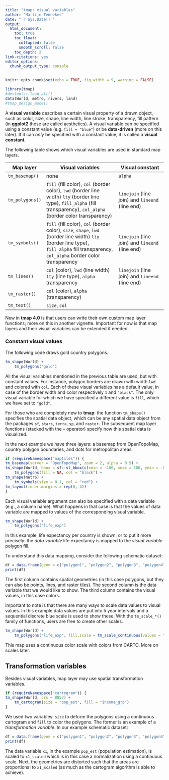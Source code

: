 ```yaml
---
title: "tmap: visual variables"
author: "Martijn Tennekes"
date: "`r Sys.Date()`"
output: 
  html_document:
    toc: true
    toc_float:
      collapsed: false
      smooth_scroll: false
    toc_depth: 2
link-citations: yes
editor_options: 
  chunk_output_type: console
---
```


```r
knitr::opts_chunk$set(echo = TRUE, fig.width = 9, warning = FALSE)
```

```r
library(tmap)
#devtools::load_all()
data(World, metro, rivers, land)
#tmap_design_mode()
```


A **visual variable** describes a certain visual property of a drawn object, such as color, size, shape, line width, line stroke, transparency, fill pattern (in **ggplot2** these are called aesthetics). A visual variable can be specified using a constant value (e.g. `fill = "blue"`) or be **data-driven** (more on this later). If it can *only* be specified with a constant value, it is called a **visual constant**. 

The following table shows which visual variables are used in standard map layers.

| Map layer			| Visual variables 		| Visual constant 		|
|-					|---					|--						|
| `tm_basemap()`  	| none					| `alpha`				|
| `tm_polygons()`	| `fill` (fill color), `col` (border color), `lwd` (border line width) `lty` (border line type), `fill_alpha` (fill transparency), `col_alpha` (border color transparency)		| `linejoin` (line join) and `lineend` (line end) |
| `tm_symbols()`	| `fill` (fill color), `col` (border color), `size`, `shape`, `lwd` (border line width) `lty` (border line type), `fill_alpha` fill transparency, `col_alpha` border color transparency		| `linejoin` (line join) and `lineend` (line end) |
| `tm_lines()`   	| `col` (color), `lwd` (line width) `lty` (line type), `alpha` transparency	| `linejoin` (line join) and `lineend` (line end) |
| `tm_raster()`   	| `col` (color), `alpha` (transparency)	| |
| `tm_text()`   	| `size`, `col` | |

New in **tmap 4.0** is that users can write their own custom map layer functions; more on this in another vignette. Important for now is that map layers and their visual variables can be extended if needed.   

### Constant visual values

The following code draws gold country polygons. 

```r
tm_shape(World) +
	tm_polygons("gold")
```

All the visual variables mentioned in the previous table are used, but with constant values. For instance, polygon borders are drawn with width `lwd` and colored with `col`. Each of these visual variables has a default value, in case of the border width and color respectively `1` and `"black"`. The only visual variable for which we have specified a different value is `fill`, which we have set to `"gold"`.

For those who are completely new to **tmap**: the function `tm_shape()` specifies the spatial data object, which can be any spatial data object from the packages `sf`, `stars`, `terra`, `sp`, and `raster`. The subsequent map layer functions (stacked with the `+` operator) specify how this spatial data is visualized.

In the next example we have three layers: a basemap from OpenTopoMap, country polygon boundaries, and dots for metropolitan areas:

```r
if (requireNamespace("maptiles")) {
tm_basemap(server = "OpenTopoMap", zoom = 2, alpha = 0.5) +
tm_shape(World, bbox = sf::st_bbox(c(xmin = -180, xmax = 180, ymin = -86, ymax = 86))) +
	tm_polygons(fill = NA, col = "black") +
tm_shape(metro) +
	tm_symbols(size = 0.1, col = "red") +
tm_layout(inner.margins = rep(0, 4))
}
```

Each visual variable argument can also be specified with a data variable (e.g., a column name). What happens in that case is that the values of data variable are mapped to values of the corresponding visual variable.

```r
tm_shape(World) +
	tm_polygons("life_exp")
```

In this example, life expectancy per country is shown, or to put it more precisely: the *data variable* life expectancy is mapped to the *visual variable* polygon fill.

To understand this data mapping, consider the following schematic dataset:

```r
df = data.frame(geom = c("polygon1", "polygon2", "polygon3", "polygon4", "..."), x1 = c("72", "58", "52", "73", "..."), vv1 = c("blue6", "blue3", "blue2", "blue7", "..."))
print(df)
```

The first column contains spatial geometries (in this case polygons, but they can also be points, lines, and raster tiles). The second column is the data variable that we would like to show. The third column contains the visual values, in this case colors.

Important to note is that there are many ways to scale data values to visual values. In this example data values are put into 5 year intervals and a sequential discrete blue scale is used to show these. With the `tm_scale_*()` family of functions, users are free to create other scales. 

```r
tm_shape(World) +
	tm_polygons("life_exp", fill.scale = tm_scale_continuous(values = "-carto.earth"), fill.legend = tm_legend("Life\nExpectancy"))
```

This map uses a continuous color scale with colors from CARTO. More on scales later.

## Transformation variables

Besides visual variables, map layer may use spatial transformation variables.

```r
if (requireNamespace("cartogram")) {
tm_shape(World, crs = 8857) +
	tm_cartogram(size = "pop_est", fill = "income_grp")
}
```

We used two variables: `size` to deform the polygons using a continuous cartogram and `fill` to color the polygons.
The former is an example of a *transformation variable*. In our example schematic dataset:

```r
df = data.frame(geom = c("polygon1", "polygon2", "polygon3", "polygon4", "..."), x1 = c("491,775", "2,231,503", "34,859,364", "4,320,748", "..."), x_scaled = c("0.0007", "0.0033", "0.0554", "0.0067", "..."), geom_transformed = c("polygon1'", "polygon2'", "polygon3'", "polygon4'", "..."))
print(df)
```

The data variable `x1`, in the example `pop_est` (population estimation), is scaled to `x1_scaled` which is in this case a normalization using a continuous scale. Next, the geometries are distorted such that the areas are proportional to `x1_scaled` (as much as the cartogram algorithm is able to achieve).
